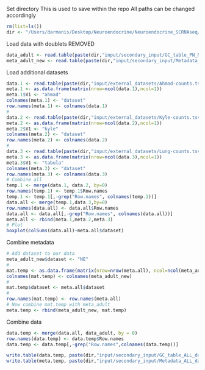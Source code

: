 Set directory
This is used to save within the repo
All paths can be changed accordingly
```r
rm(list=ls())
dir <- "/Users/darmanis/Desktop/Neuroendocrine/Neuroendocrine_SCRNAseq/"
```

<!-- Load data with doublets still there -->
<!-- ```{r Load data} -->
<!-- data_adult <- read.table(paste(dir,"input/GC_table_adult_NE.tsv",sep="")) -->
<!-- meta_adult_new <- read.table(paste(dir,"input/Metadata_table_adult_NE.tsv",sep="")) -->
<!-- ``` -->

Load data with doublets REMOVED
```r
data_adult <- read.table(paste(dir,"input/secondary_input/GC_table_PN_NE_all_manuscript_after_Scrublet_ND.tsv",sep=""))
meta_adult_new <- read.table(paste(dir,"input/secondary_input/Metadata_PN_all_for_manuscript_ND.tsv",sep=""))
```

Load additional datasets 
```r
data.1 <- read.table(paste(dir,"input/external_datasets/Ahmad-counts.tsv",sep=""), sep=",", header = T, row.names = 1)
meta.1 <- as.data.frame(matrix(nrow=ncol(data.1),ncol=1))
meta.1$V1 <- "ahmad"
colnames(meta.1) <- "dataset"
row.names(meta.1) <- colnames(data.1)
# 
data.2 <- read.table(paste(dir,"input/external_datasets/Kyle-counts.tsv",sep=""), sep=",", header = T, row.names = 1)
meta.2 <- as.data.frame(matrix(nrow=ncol(data.2),ncol=1))
meta.2$V1 <- "kyle"
colnames(meta.2) <- "dataset"
row.names(meta.2) <- colnames(data.2)
#
data.3 <- read.table(paste(dir,"input/external_datasets/Lung-counts.tsv",sep=""), sep=",", header = T, row.names = 1)
meta.3 <- as.data.frame(matrix(nrow=ncol(data.3),ncol=1))
meta.3$V1 <- "tabula"
colnames(meta.3) <- "dataset"
row.names(meta.3) <- colnames(data.3)
# Combine all 
temp.1 <- merge(data.1, data.2, by=0)
row.names(temp.1) <- temp.1$Row.names
temp.1 <- temp.1[,-grep("Row.names", colnames(temp.1))]
data.all <- merge(temp.1,data.3,by=0)
row.names(data.all) <- data.all$Row.names
data.all <- data.all[,-grep("Row.names", colnames(data.all))]
meta.all <- rbind(meta.1,meta.2,meta.3)
# Plot 
boxplot(colSums(data.all)~meta.all$dataset)
```

Combine metadata
```r
# Add dataset to our data 
meta_adult_new$dataset <- "NE"
#
mat.temp <- as.data.frame(matrix(nrow=nrow(meta.all), ncol=ncol(meta_adult_new)))
colnames(mat.temp) <- colnames(meta_adult_new)
# 
mat.temp$dataset <- meta.all$dataset
# 
row.names(mat.temp) <- row.names(meta.all)
# Now combine mat.temp with meta_adult 
meta.temp <- rbind(meta_adult_new, mat.temp)
```


Combine data
```r
data.temp <- merge(data.all, data_adult, by = 0)
row.names(data.temp) <- data.temp$Row.names
data.temp <- data.temp[,-grep("Row.names",colnames(data.temp))]
```

```r
write.table(data.temp, paste(dir,"input/secondary_input/GC_table_ALL_datasets_ND.tsv",sep=""))
write.table(meta.temp, paste(dir,"input/secondary_input/Metadata_ALL_datasets_ND.tsv",sep=""))
```